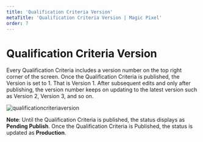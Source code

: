 ---
title: 'Qualification Criteria Version'
metaTitle: 'Qualification Criteria Version | Magic Pixel'
order: 7
---

# Qualification Criteria Version

Every Qualification Criteria includes a version number on the top right corner of the screen. Once the Qualification Criteria is published, the Version is set to 1. That is Version 1. 
After subsequent edits and only after publishing, the version number keeps on updating to the latest version such as Version 2, Version 3, and so on.

![qualificationcriteriaversion](/images/qualificationcriteriaimages/version.png)

**Note**: Until the Qualification Criteria is published, the status displays as **Pending Publish**. Once the Qualification Criteria is Published, the status is updated as **Production**.